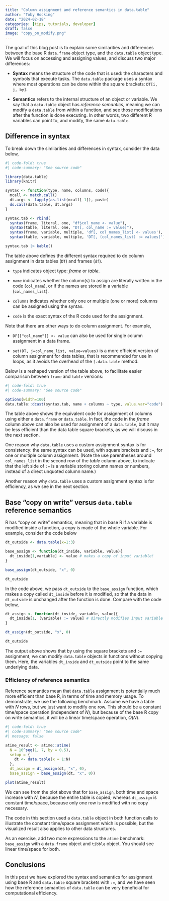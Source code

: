 ```yaml
---
title: "Column assignment and reference semantics in data.table"
author: "Toby Hocking"
date: "2024-02-18"
categories: [tips, tutorials, developer]
draft: false
image: "copy_on_modify.png"
---
```


The goal of this blog post is to explain some similarities and differences between the base R `data.frame` object type, and the `data.table` object type. We will focus on accessing and assigning values, and discuss two major differences:

-   **Syntax** means the structure of the code that is used: the characters and symbols that execute tasks. The `data.table` package uses a syntax where most operations can be done within the square brackets: `DT[i, j, by]`.

-   **Semantics** refers to the internal structure of an object or variable. We say that a `data.table` object has *reference semantics*, meaning we can modify a `data.table` from within a function, and see those modifications after the function is done executing. In other words, two different R variables can point to, and modify, the same `data.table`.

## Difference in syntax

To break down the similarities and differences in syntax, consider the data below,

```r
#| code-fold: true
#| code-summary: "See source code"

library(data.table)
library(knitr)

syntax <- function(type, name, columns, code){
  mcall <- match.call()
  dt.args <- lapply(as.list(mcall[-1]), paste)
  do.call(data.table, dt.args)
}

syntax.tab <- rbind(
  syntax(frame, literal, one, "df$col_name <- value"),
  syntax(table, literal, one, "DT[, col_name := value]"),
  syntax(frame, variable, multiple, 'df[, col_names_list] <- values'),
  syntax(table, variable, multiple, 'DT[, (col_names_list) := values]'))

syntax.tab |> kable()
```

The table above defines the different syntax required to do column assignment in data tables (`DT`) and frames (`df`).

-   `type` indicates object type: *frame* or *table*.

-   `name` indicates whether the column(s) to assign are literally written in the code (`col_name`), or if the names are stored in a variable (`col_names_list`).

-   `columns` indicates whether only one or multiple (one or more) columns can be assigned using the syntax.

-   `code` is the exact syntax of the R code used for the assignment.

Note that there are other ways to do column assignment. For example,

-   `DF[["col_name"]] <- value` can also be used for single column assignment in a data frame.

-   `set(DT, j=col_name_list, value=values)` is a more efficient version of column assignment for data tables, that is recommended for use in loops, as it avoids the overhead of the `[.data.table` method.

Below is a reshaped version of the table above, to facilitate easier comparison between `frame` and `table` versions:

```r
#| code-fold: true
#| code-summary: "See source code"

options(width=100)
data.table::dcast(syntax.tab, name + columns ~ type, value.var="code")  |> kable()
```

The table above shows the equivalent code for assignment of columns using either a `data.frame` or `data.table`. In fact, the code in the *frame* column above can also be used for assignment of a `data.table`, but it may be less efficient than the data table square brackets, as we will discuss in the next section.

One reason why `data.table` uses a custom assignment syntax is for consistency: the same syntax can be used, with square brackets and `:=`, for one or multiple column assignment. (Note the use parentheses around `col_names_list` in the second row of the *table* column above, to indicate that the left side of `:=` is a variable storing column names or numbers, instead of a direct unquoted column name.)

Another reason why `data.table` uses a custom assignment syntax is for efficiency, as we see in the next section.

## Base "copy on write" versus `data.table` reference semantics

R has "copy on write" semantics, meaning that in base R if a variable is modified inside a function, a copy is made of the whole variable. For example, consider the code below

```r
dt_outside <- data.table(x=1:3)

base_assign <- function(dt_inside, variable, value){
  dt_inside[1,variable] <- value # makes a copy of input variable!
}

base_assign(dt_outside, "x", 0)

dt_outside
```

In the code above, we pass `dt_outside` to the `base_assign` function, which makes a copy called `dt_inside` before it is modified, so that the data in `dt_outside` is unchanged after the function is done. Compare with the code below,

```r
dt_assign <- function(dt_inside, variable, value){
  dt_inside[1, (variable) := value] # directly modifies input variable
}

dt_assign(dt_outside, "x", 0)

dt_outside
```

The output above shows that by using the square brackets and `:=` assignment, we can modify `data.table` objects in functions without copying them. Here, the variables `dt_inside` and `dt_outside` point to the same underlying data.

### Efficiency of reference semantics

Reference semantics mean that `data.table` assignment is potentially much more efficient than base R, in terms of time and memory usage. To demonstrate, we use the following benchmark. Assume we have a table with $N$ rows, but we just want to modify one row. This should be a constant time/space operation (independent of $N$), but because of the base R copy on write semantics, it will be a linear time/space operation, $O(N)$.

```r
#| code-fold: true
#| code-summary: "See source code"
#| message: false

atime_result <- atime::atime(
  N = 10^seq(1, 7, by = 0.5),
  setup = {
    dt <- data.table(x = 1:N)
  },
  dt_assign = dt_assign(dt, "x", 0),
  base_assign = base_assign(dt, "x", 0))

plot(atime_result)
```

We can see from the plot above that for `base_assign`, both time and space increase with $N$, because the entire table is copied; whereas `dt_assign` is constant time/space, because only one row is modified with no copy necessary.

::: callout-note
The code in this section used a `data.table` object in both function calls to illustrate the constant time/space assignment which is possible, but the visualized result also applies to other data structures.

As an exercise, add two more expressions to the `atime` benchmark: `base_assign` with a `data.frame` object and `tibble` object. You should see linear time/space for both.
:::

## Conclusions

In this post we have explored the syntax and semantics for assignment using base R and `data.table` square brackets with `:=`, and we have seen how the reference semantics of `data.table` can be very beneficial for computational efficiency.
